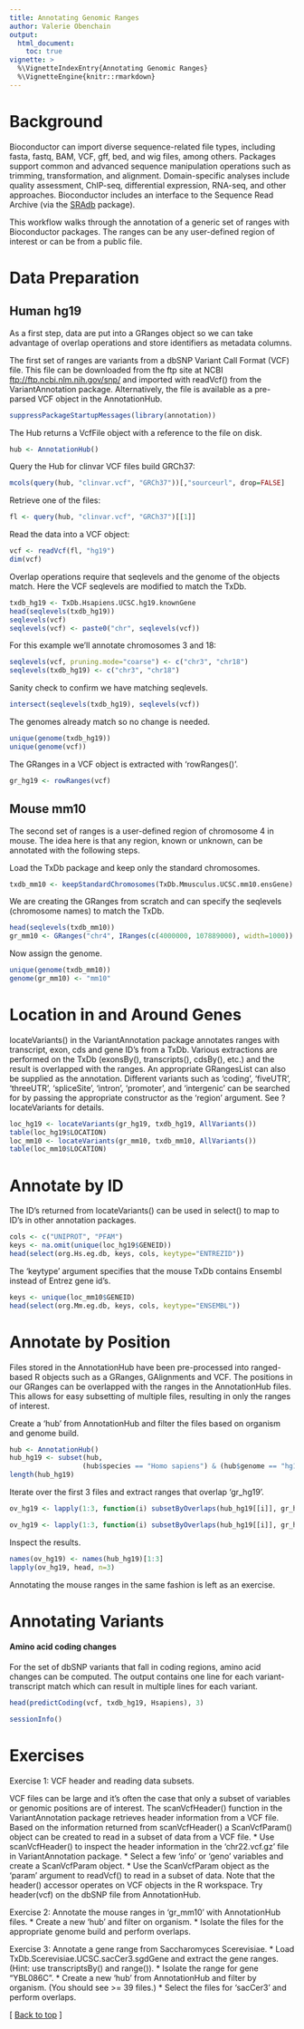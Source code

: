 ```yaml
---
title: Annotating Genomic Ranges
author: Valerie Obenchain
output:
  html_document:
    toc: true
vignette: >
  %\VignetteIndexEntry{Annotating Genomic Ranges}
  %\VignetteEngine{knitr::rmarkdown}
---
```


# Background

Bioconductor can import diverse sequence-related file types, including fasta,
fastq, BAM, VCF, gff, bed, and wig files, among others. Packages support common
and advanced sequence manipulation operations such as trimming, transformation,
and alignment.  Domain-specific analyses include quality assessment, ChIP-seq,
differential expression, RNA-seq, and other approaches. Bioconductor includes
an interface to the Sequence Read Archive (via the
[SRAdb](/packages/release/bioc/html/SRAdb.html) package).

This workflow walks through the annotation of a generic set of ranges with
Bioconductor packages. The ranges can be any user-defined region of interest or
can be from a public file.

# Data Preparation

## Human hg19

As a first step, data are put into a GRanges object so we can take
advantage of overlap operations and store identifiers as
metadata columns.

The first set of ranges are variants from a dbSNP Variant Call Format (VCF) 
file. This file can be downloaded from the ftp site at NCBI
[ftp://ftp.ncbi.nlm.nih.gov/snp/](ftp://ftp.ncbi.nlm.nih.gov/snp/) and
imported with readVcf() from the VariantAnnotation package. Alternatively,
the file is available as a pre-parsed VCF object in the AnnotationHub.

```r
suppressPackageStartupMessages(library(annotation))
```


The Hub returns a VcfFile object with a reference to the file on disk.

```r
hub <- AnnotationHub()
```

Query the Hub for clinvar VCF files build GRCh37:

```r
mcols(query(hub, "clinvar.vcf", "GRCh37"))[,"sourceurl", drop=FALSE]
```

Retrieve one of the files:

```r
fl <- query(hub, "clinvar.vcf", "GRCh37")[[1]]
```

Read the data into a VCF object:

```r
vcf <- readVcf(fl, "hg19")
dim(vcf)
```

Overlap operations require that seqlevels and the genome of the objects match.
Here the VCF seqlevels are modified to match the TxDb.


```r
txdb_hg19 <- TxDb.Hsapiens.UCSC.hg19.knownGene
head(seqlevels(txdb_hg19))
seqlevels(vcf)
seqlevels(vcf) <- paste0("chr", seqlevels(vcf))
```

For this example we'll annotate chromosomes 3 and 18:

```r
seqlevels(vcf, pruning.mode="coarse") <- c("chr3", "chr18")
seqlevels(txdb_hg19) <- c("chr3", "chr18")
```

Sanity check to confirm we have matching seqlevels.
```r
intersect(seqlevels(txdb_hg19), seqlevels(vcf))
```

The genomes already match so no change is needed.

```r
unique(genome(txdb_hg19))
unique(genome(vcf))
```


The GRanges in a VCF object is extracted with 'rowRanges()'.
```r
gr_hg19 <- rowRanges(vcf)
```

## Mouse mm10

The second set of ranges is a user-defined region of chromosome 4 in mouse.
The idea here is that any region, known or unknown, can be annotated with
the following steps.

Load the TxDb package and keep only the standard chromosomes.
```r
txdb_mm10 <- keepStandardChromosomes(TxDb.Mmusculus.UCSC.mm10.ensGene)
```
We are creating the GRanges from scratch and can specify the seqlevels 
(chromosome names) to match the TxDb. 
```r
head(seqlevels(txdb_mm10))
gr_mm10 <- GRanges("chr4", IRanges(c(4000000, 107889000), width=1000))
```

Now assign the genome.
```r
unique(genome(txdb_mm10))
genome(gr_mm10) <- "mm10"
```

# Location in and Around Genes

locateVariants() in the VariantAnnotation package annotates ranges
with transcript, exon, cds and gene ID's from a TxDb. Various
extractions are performed on the TxDb (exonsBy(), transcripts(), 
cdsBy(), etc.) and the result is  overlapped with the ranges. An appropriate
GRangesList can also be supplied as the annotation. Different variants
such as 'coding', 'fiveUTR', 'threeUTR', 'spliceSite', 'intron', 
'promoter',  and 'intergenic' can be searched for by passing the appropriate 
constructor as the 'region' argument. See ?locateVariants for details.

```r
loc_hg19 <- locateVariants(gr_hg19, txdb_hg19, AllVariants())
table(loc_hg19$LOCATION)
loc_mm10 <- locateVariants(gr_mm10, txdb_mm10, AllVariants()) 
table(loc_mm10$LOCATION)
```

# Annotate by ID

The ID's returned from locateVariants() can be used in select() to map 
to ID's in other annotation packages.


```r
cols <- c("UNIPROT", "PFAM")
keys <- na.omit(unique(loc_hg19$GENEID))
head(select(org.Hs.eg.db, keys, cols, keytype="ENTREZID"))
```

The 'keytype' argument specifies that the mouse TxDb contains 
Ensembl instead of Entrez gene id's.


```r
keys <- unique(loc_mm10$GENEID)
head(select(org.Mm.eg.db, keys, cols, keytype="ENSEMBL"))
```

# Annotate by Position

Files stored in the AnnotationHub have been pre-processed into
ranged-based R objects such as a GRanges, GAlignments and VCF.
The positions in our GRanges can be overlapped with the ranges in
the AnnotationHub files. This allows for easy subsetting 
of multiple files, resulting in only the ranges of interest.

Create a 'hub' from AnnotationHub and filter the files based
on organism and genome build.

```r
hub <- AnnotationHub()
hub_hg19 <- subset(hub, 
                  (hub$species == "Homo sapiens") & (hub$genome == "hg19"))
length(hub_hg19)
```

Iterate over the first 3 files and extract ranges that overlap 'gr_hg19'.
```r
ov_hg19 <- lapply(1:3, function(i) subsetByOverlaps(hub_hg19[[i]], gr_hg19))
```
```r
ov_hg19 <- lapply(1:3, function(i) subsetByOverlaps(hub_hg19[[i]], gr_hg19))
```

Inspect the results.
```r
names(ov_hg19) <- names(hub_hg19)[1:3]
lapply(ov_hg19, head, n=3)
```
Annotating the mouse ranges in the same fashion is left 
as an exercise.

# Annotating Variants

<h4 id=amino-acid-coding-changes">Amino acid coding changes</h4>
For the set of dbSNP variants that fall in coding regions, amino
acid changes can be computed. The output contains one line for each 
variant-transcript match which can result in multiple lines for
each variant.


```r
head(predictCoding(vcf, txdb_hg19, Hsapiens), 3)
```

```r
sessionInfo()
```

# Exercises

Exercise 1: VCF header and reading data subsets.

VCF files can be large and it's often the case that only a subset of 
variables or genomic positions are of interest. The scanVcfHeader() 
function in the VariantAnnotation package retrieves header information 
from a VCF file. Based on the information returned from scanVcfHeader() 
a ScanVcfParam() object can be created to read in a subset of data from 
a VCF file. 
*  Use scanVcfHeader() to inspect the header information in the
   'chr22.vcf.gz' file in VariantAnnotation package.
*  Select a few 'info' or 'geno' variables and create a ScanVcfParam object.
*  Use the ScanVcfParam object as the 'param' argument to readVcf()
   to read in a subset of data.
Note that the header() accessor operates on VCF objects in the R
workspace. Try header(vcf) on the dbSNP file from AnnotationHub. 

Exercise 2: Annotate the mouse ranges in 'gr_mm10' with AnnotationHub files.
*  Create a new 'hub' and filter on organism.
*  Isolate the files for the appropriate genome build and perform overlaps. 
 
Exercise 3: Annotate a gene range from Saccharomyces Scerevisiae.
*  Load TxDb.Scerevisiae.UCSC.sacCer3.sgdGene and extract the
   gene ranges. (Hint: use transcriptsBy() and range()).
*  Isolate the range for gene "YBL086C".
*  Create a new 'hub' from AnnotationHub and filter by organism.
   (You should see >= 39 files.)
*  Select the files for 'sacCer3' and perform overlaps.

<p class="back_to_top">[ <a href="#top">Back to top</a> ]</p>
